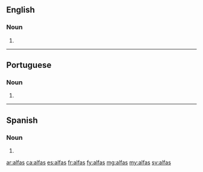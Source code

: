 ==English==

===Noun===
{{head|en|noun plural form}}

# {{plural of|alfa|lang=en}}

----

==Portuguese==

===Noun===
{{head|pt|noun plural form}}

# {{plural of|alfa|lang=pt}}

----

==Spanish==

===Noun===
{{head|es|noun form|g=f-p}}

# {{plural of|alfa|lang=es}}

[[ar:alfas]]
[[ca:alfas]]
[[es:alfas]]
[[fr:alfas]]
[[fy:alfas]]
[[mg:alfas]]
[[my:alfas]]
[[sv:alfas]]